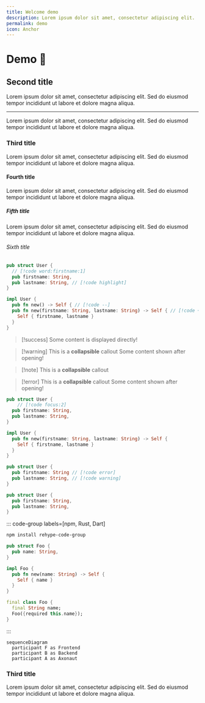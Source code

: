 ```yaml
---
title: Welcome demo
description: Lorem ipsum dolor sit amet, consectetur adipiscing elit.
permalink: demo
icon: Anchor
---
```

# Demo 🚀

## Second title

Lorem ipsum dolor sit amet, consectetur adipiscing elit. Sed do eiusmod tempor incididunt ut labore et dolore magna aliqua.

---

Lorem ipsum dolor sit amet, consectetur adipiscing elit. Sed do eiusmod tempor incididunt ut labore et dolore magna aliqua.

### Third title

Lorem ipsum dolor sit amet, consectetur adipiscing elit. Sed do eiusmod tempor incididunt ut labore et dolore magna aliqua.

#### Fourth title

Lorem ipsum dolor sit amet, consectetur adipiscing elit. Sed do eiusmod tempor incididunt ut labore et dolore magna aliqua.

##### Fifth title

Lorem ipsum dolor sit amet, consectetur adipiscing elit. Sed do eiusmod tempor incididunt ut labore et dolore magna aliqua.

###### Sixth title

```rust
pub struct User {
  // [!code word:firstname:1]
  pub firstname: String,
  pub lastname: String, // [!code highlight]
}

impl User {
  pub fn new() -> Self { // [!code --]
  pub fn new(firstname: String, lastname: String) -> Self { // [!code ++]
    Self { firstname, lastname }
  }
}
```

> [!success]
> Some content is displayed directly!

> [!warning] This is a **collapsible** callout
> Some content shown after opening!

> [!note] This is a **collapsible** callout

> [!error] This is a **collapsible** callout
> Some content shown after opening!

```rust
pub struct User {
    // [!code focus:2]
  pub firstname: String,
  pub lastname: String,
}

impl User {
  pub fn new(firstname: String, lastname: String) -> Self {
    Self { firstname, lastname }
  }
}
```

```rust
pub struct User {
  pub firstname: String // [!code error]
  pub lastname: String, // [!code warning]
}
```

```rust {1,3-4}
pub struct User {
  pub firstname: String,
  pub lastname: String,
}
```

::: code-group labels=[npm, Rust, Dart]

```bash
npm install rehype-code-group
```

```rust
pub struct Foo {
  pub name: String,
}

impl Foo {
  pub fn new(name: String) -> Self {
    Self { name }
  }
}
```

```dart
final class Foo {
  final String name;
  Foo({required this.name});
}
```

:::

```mermaid
sequenceDiagram
  participant F as Frontend
  participant B as Backend
  participant A as Axonaut
```

### Third title

Lorem ipsum dolor sit amet, consectetur adipiscing elit. Sed do eiusmod tempor incididunt ut labore et dolore magna aliqua.